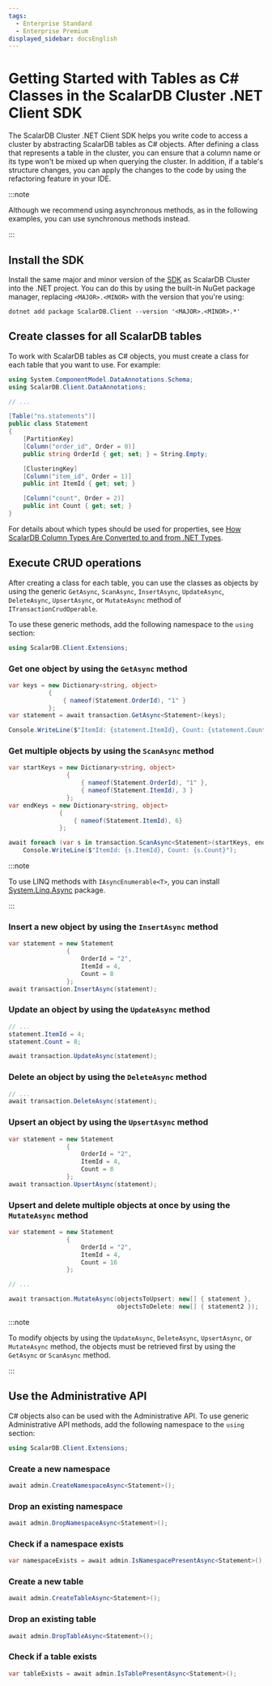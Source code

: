 ```yaml
---
tags:
  - Enterprise Standard
  - Enterprise Premium
displayed_sidebar: docsEnglish
---
```


# Getting Started with Tables as C# Classes in the ScalarDB Cluster .NET Client SDK

The ScalarDB Cluster .NET Client SDK helps you write code to access a cluster by abstracting ScalarDB tables as C# objects. After defining a class that represents a table in the cluster, you can ensure that a column name or its type won't be mixed up when querying the cluster. In addition, if a table's structure changes, you can apply the changes to the code by using the refactoring feature in your IDE.

:::note

Although we recommend using asynchronous methods, as in the following examples, you can use synchronous methods instead.

:::

## Install the SDK

Install the same major and minor version of the [SDK](https://www.nuget.org/packages/ScalarDB.Client) as ScalarDB Cluster into the .NET project. You can do this by using the built-in NuGet package manager, replacing `<MAJOR>.<MINOR>` with the version that you're using:

```console
dotnet add package ScalarDB.Client --version '<MAJOR>.<MINOR>.*'
```

## Create classes for all ScalarDB tables

To work with ScalarDB tables as C# objects, you must create a class for each table that you want to use. For example:

```c#
using System.ComponentModel.DataAnnotations.Schema;
using ScalarDB.Client.DataAnnotations;

// ...

[Table("ns.statements")]
public class Statement
{
    [PartitionKey]
    [Column("order_id", Order = 0)]
    public string OrderId { get; set; } = String.Empty;

    [ClusteringKey]
    [Column("item_id", Order = 1)]
    public int ItemId { get; set; }

    [Column("count", Order = 2)]
    public int Count { get; set; }
}
```

For details about which types should be used for properties, see [How ScalarDB Column Types Are Converted to and from .NET Types](common-reference.mdx#how-scalardb-column-types-are-converted-to-and-from-net-types).

## Execute CRUD operations

After creating a class for each table, you can use the classes as objects by using the generic `GetAsync`, `ScanAsync`, `InsertAsync`, `UpdateAsync`, `DeleteAsync`, `UpsertAsync`, or `MutateAsync` method of `ITransactionCrudOperable`.

To use these generic methods, add the following namespace to the `using` section:

```c#
using ScalarDB.Client.Extensions;
```

### Get one object by using the `GetAsync` method

```c#
var keys = new Dictionary<string, object>
           {
               { nameof(Statement.OrderId), "1" }
           };
var statement = await transaction.GetAsync<Statement>(keys);

Console.WriteLine($"ItemId: {statement.ItemId}, Count: {statement.Count}");
```

### Get multiple objects by using the `ScanAsync` method

```c#
var startKeys = new Dictionary<string, object>
                {
                    { nameof(Statement.OrderId), "1" },
                    { nameof(Statement.ItemId), 3 }
                };
var endKeys = new Dictionary<string, object>
              {
                  { nameof(Statement.ItemId), 6}
              };

await foreach (var s in transaction.ScanAsync<Statement>(startKeys, endKeys))
    Console.WriteLine($"ItemId: {s.ItemId}, Count: {s.Count}");
```

:::note

To use LINQ methods with `IAsyncEnumerable<T>`, you can install [System.Linq.Async](https://www.nuget.org/packages/System.Linq.Async/) package.

:::

### Insert a new object by using the `InsertAsync` method

```c#
var statement = new Statement
                {
                    OrderId = "2",
                    ItemId = 4,
                    Count = 8
                };
await transaction.InsertAsync(statement);
```

### Update an object by using the `UpdateAsync` method

```c#
// ...
statement.ItemId = 4;
statement.Count = 8;

await transaction.UpdateAsync(statement);
```

### Delete an object by using the `DeleteAsync` method

```c#
// ...
await transaction.DeleteAsync(statement);
```

### Upsert an object by using the `UpsertAsync` method

```c#
var statement = new Statement
                {
                    OrderId = "2",
                    ItemId = 4,
                    Count = 8
                };
await transaction.UpsertAsync(statement);
```

### Upsert and delete multiple objects at once by using the `MutateAsync` method

```c#
var statement = new Statement
                {
                    OrderId = "2",
                    ItemId = 4,
                    Count = 16
                };

// ...

await transaction.MutateAsync(objectsToUpsert: new[] { statement },
                              objectsToDelete: new[] { statement2 });
```

:::note

To modify objects by using the `UpdateAsync`, `DeleteAsync`, `UpsertAsync`, or `MutateAsync` method, the objects must be retrieved first by using the `GetAsync` or `ScanAsync` method.

:::

## Use the Administrative API

C# objects also can be used with the Administrative API. To use generic Administrative API methods, add the following namespace to the `using` section:

```c#
using ScalarDB.Client.Extensions;
```

### Create a new namespace

```c#
await admin.CreateNamespaceAsync<Statement>();
```

### Drop an existing namespace

```c#
await admin.DropNamespaceAsync<Statement>();
```

### Check if a namespace exists

```c#
var namespaceExists = await admin.IsNamespacePresentAsync<Statement>();
```

### Create a new table

```c#
await admin.CreateTableAsync<Statement>();
```

### Drop an existing table

```c#
await admin.DropTableAsync<Statement>();
```

### Check if a table exists

```c#
var tableExists = await admin.IsTablePresentAsync<Statement>();
```
